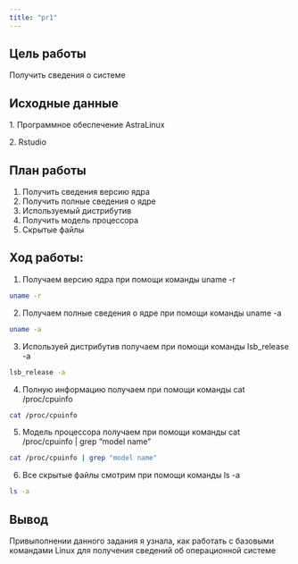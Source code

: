 ```yaml
---
title: "pr1"
---
```


## Цель работы

Получить сведения о системе

## Исходные данные

1\. Программное обеспечение AstraLinux

2\. Rstudio

## План работы

1.  Получить сведения версию ядра
2.  Получить полные сведения о ядре
3.  Используемый дистрибутив
4.  Получить модель процессора
5.  Скрытые файлы

## Ход работы:

1.  Получаем версию ядра при помощи команды uname -r

```bash
uname -r
```


2.  Получаем полные сведения о ядре при помощи команды uname -a

```bash
uname -a
```


3.  Используей дистрибутив получаем при помощи команды lsb_release -a

```bash
lsb_release -a
```


4.  Полную информацию получаем при помощи команды cat /proc/cpuinfo

```bash
cat /proc/cpuinfo 
```


5.  Модель процессора получаем при помощи команды cat /proc/cpuinfo \| grep "model name"

```bash
cat /proc/cpuinfo | grep "model name"
```


6.  Все скрытые файлы смотрим при помощи команды ls -a

```bash
ls -a
```

## Вывод
Привыполнении данного задания я узнала, как работать с базовыми командами Linux для получения сведений об операционной системе
